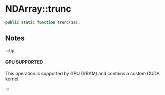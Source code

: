 
# NDArray::trunc

```php
public static function trunc($a);
```

## Notes

:::tip

#### GPU SUPPORTED
This operation is supported by GPU (VRAM) and contains a custom CUDA kernel.

:::

